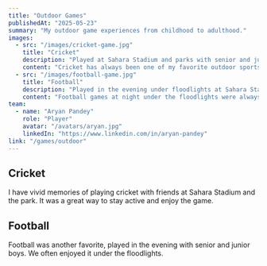 ```yaml
---
title: "Outdoor Games"
publishedAt: "2025-05-23"
summary: "My outdoor game experiences from childhood to adulthood."
images:
  - src: "/images/cricket-game.jpg"
    title: "Cricket"
    description: "Played at Sahara Stadium and parks with senior and junior boys."
    content: "Cricket has always been one of my favorite outdoor sports, often played at Sahara Stadium and the nearby park."
  - src: "/images/football-game.jpg"
    title: "Football"
    description: "Played in the evening under floodlights at Sahara Stadium and park."
    content: "Football games at night under the floodlights were always intense and full of energy."
team:
  - name: "Aryan Pandey"
    role: "Player"
    avatar: "/avatars/aryan.jpg"
    linkedIn: "https://www.linkedin.com/in/aryan-pandey"
link: "/games/outdoor"
---
```


## Cricket
I have vivid memories of playing cricket with friends at Sahara Stadium and the park. It was a great way to stay active and enjoy the game.

## Football
Football was another favorite, played in the evening with senior and junior boys. We often enjoyed it under the floodlights.
